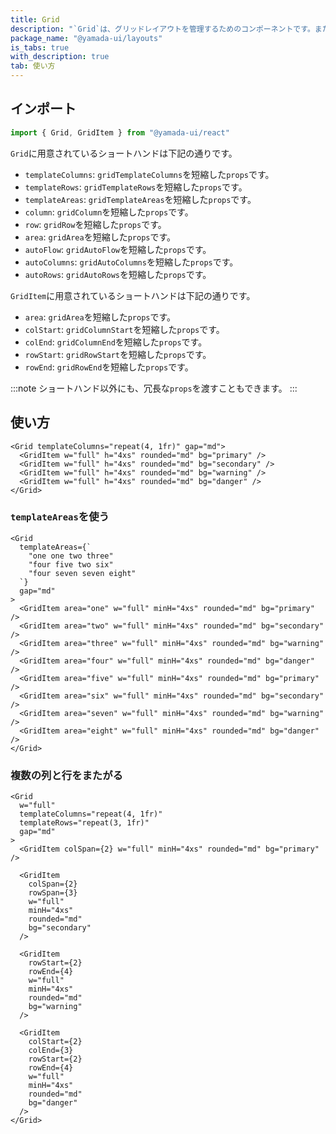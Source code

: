 ```yaml
---
title: Grid
description: "`Grid`は、グリッドレイアウトを管理するためのコンポーネントです。また、便利なスタイルのショートハンドが用意されています。"
package_name: "@yamada-ui/layouts"
is_tabs: true
with_description: true
tab: 使い方
---
```


## インポート

```ts
import { Grid, GridItem } from "@yamada-ui/react"
```

`Grid`に用意されているショートハンドは下記の通りです。

- `templateColumns`: `gridTemplateColumns`を短縮した`props`です。
- `templateRows`: `gridTemplateRows`を短縮した`props`です。
- `templateAreas`: `gridTemplateAreas`を短縮した`props`です。
- `column`: `gridColumn`を短縮した`props`です。
- `row`: `gridRow`を短縮した`props`です。
- `area`: `gridArea`を短縮した`props`です。
- `autoFlow`: `gridAutoFlow`を短縮した`props`です。
- `autoColumns`: `gridAutoColumns`を短縮した`props`です。
- `autoRows`: `gridAutoRows`を短縮した`props`です。

`GridItem`に用意されているショートハンドは下記の通りです。

- `area`: `gridArea`を短縮した`props`です。
- `colStart`: `gridColumnStart`を短縮した`props`です。
- `colEnd`: `gridColumnEnd`を短縮した`props`です。
- `rowStart`: `gridRowStart`を短縮した`props`です。
- `rowEnd`: `gridRowEnd`を短縮した`props`です。

:::note
ショートハンド以外にも、冗長な`props`を渡すこともできます。
:::

## 使い方

```tsx
<Grid templateColumns="repeat(4, 1fr)" gap="md">
  <GridItem w="full" h="4xs" rounded="md" bg="primary" />
  <GridItem w="full" h="4xs" rounded="md" bg="secondary" />
  <GridItem w="full" h="4xs" rounded="md" bg="warning" />
  <GridItem w="full" h="4xs" rounded="md" bg="danger" />
</Grid>
```

### `templateAreas`を使う

```tsx
<Grid
  templateAreas={`
    "one one two three"
    "four five two six"
    "four seven seven eight"
  `}
  gap="md"
>
  <GridItem area="one" w="full" minH="4xs" rounded="md" bg="primary" />
  <GridItem area="two" w="full" minH="4xs" rounded="md" bg="secondary" />
  <GridItem area="three" w="full" minH="4xs" rounded="md" bg="warning" />
  <GridItem area="four" w="full" minH="4xs" rounded="md" bg="danger" />
  <GridItem area="five" w="full" minH="4xs" rounded="md" bg="primary" />
  <GridItem area="six" w="full" minH="4xs" rounded="md" bg="secondary" />
  <GridItem area="seven" w="full" minH="4xs" rounded="md" bg="warning" />
  <GridItem area="eight" w="full" minH="4xs" rounded="md" bg="danger" />
</Grid>
```

### 複数の列と行をまたがる

```tsx
<Grid
  w="full"
  templateColumns="repeat(4, 1fr)"
  templateRows="repeat(3, 1fr)"
  gap="md"
>
  <GridItem colSpan={2} w="full" minH="4xs" rounded="md" bg="primary" />

  <GridItem
    colSpan={2}
    rowSpan={3}
    w="full"
    minH="4xs"
    rounded="md"
    bg="secondary"
  />

  <GridItem
    rowStart={2}
    rowEnd={4}
    w="full"
    minH="4xs"
    rounded="md"
    bg="warning"
  />

  <GridItem
    colStart={2}
    colEnd={3}
    rowStart={2}
    rowEnd={4}
    w="full"
    minH="4xs"
    rounded="md"
    bg="danger"
  />
</Grid>
```
